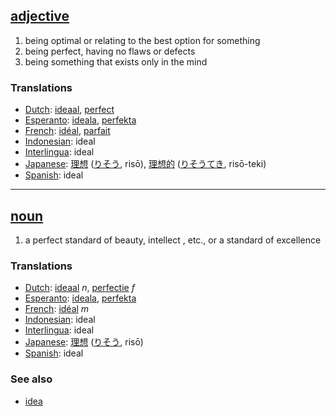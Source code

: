 == [[adjective]] ==
# being optimal or relating to the best option for something
# being perfect, having no flaws or defects
# being something that exists only in the mind

=== Translations ===
*[[Dutch]]: [[ideaal]], [[perfect]]
*[[Esperanto]]: [[ideala]], [[perfekta]]
*[[French]]: [[idéal]], [[parfait]]
*[[Indonesian]]: ideal
*[[Interlingua]]: ideal
*[[Japanese]]: [[理想]] ([[りそう]], risō), [[理想的]] ([[りそうてき]], risō-teki)
*[[Spanish]]: ideal

----

== [[noun]] ==
# a perfect standard of beauty, intellect , etc., or a standard of excellence

=== Translations ===
*[[Dutch]]: [[ideaal]] ''n'', [[perfectie]] ''f''
*[[Esperanto]]: [[ideala]], [[perfekta]]
*[[French]]: [[idéal]] ''m''
*[[Indonesian]]: ideal
*[[Interlingua]]: ideal
*[[Japanese]]: [[理想]] ([[りそう]], risō)
*[[Spanish]]: ideal

=== See also ===
*[[idea]]